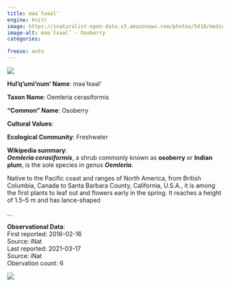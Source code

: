```yaml
---
title: məә́ łxəәl’
engine: knitr
image: https://inaturalist-open-data.s3.amazonaws.com/photos/5410/medium.jpg
image-alt: məә́ łxəәl’ - Osoberry
categories:

freeze: auto
---
```

![](https://inaturalist-open-data.s3.amazonaws.com/photos/5410/medium.jpg){fig-alt="məә́ łxəәl’ - Osoberry"}

**Hul'q'umi'num' Name**: məә́ łxəәl’



**Taxon Name**: Oemleria cerasiformis

**"Common" Name**: Osoberry

**Cultural Values**:  

::: {layout-nrow=1 style="width:60%"}

:::

**Ecological Community**: Freshwater

**Wikipedia summary**:  
<i><b>Oemleria cerasiformis</b></i>, a shrub commonly known as <b>osoberry</b> or <b>Indian plum</b>, is the sole species in genus <i><b>Oemleria</b></i>.
</p><p>Native to the Pacific coast and ranges of North America, from British Columbia, Canada to Santa Barbara County, California, U.S.A., it is among the first plants to leaf out and flowers early in the spring. It reaches a height of 1.5–5&#160;m and has lance-shaped</p>...

**Observational Data**:   
First reported: 2016-02-16  
Source: iNat  
Last reported: 2021-03-17  
Source: iNat  
Obervation count: 6

![](community_dist.png)
